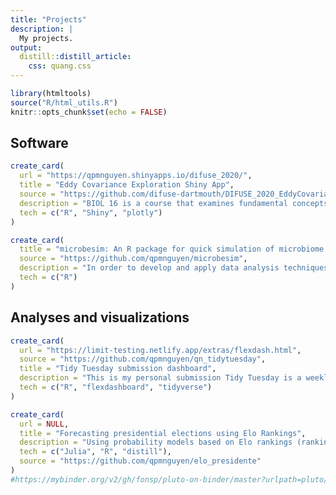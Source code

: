 ```yaml
---
title: "Projects"
description: |
  My projects.
output: 
  distill::distill_article:
    css: quang.css
---
```


```r
library(htmltools)
source("R/html_utils.R")
knitr::opts_chunk$set(echo = FALSE)
```

## Software  

```r
create_card(
  url = "https://qpmnguyen.shinyapps.io/difuse_2020/",
  title = "Eddy Covariance Exploration Shiny App",
  source = "https://github.com/difuse-dartmouth/DIFUSE_2020_EddyCovariance",
  description = "BIOL 16 is a course that examines fundamental concepts in the rapidly developing areas of ecology. As an part of the DIFUSE program funded by NSF at Dartmouth College, we built an interactive data visualization and analysis tool based on R Shiny for students to explore the eddy covariance technique. Students are able to view data in raw format, interact with different visualizations, as well as being able to use such data to learn about how carbon exchange differs between seasons and time of day.",
  tech = c("R", "Shiny", "plotly")
)
```
  

```r
create_card(
  title = "microbesim: An R package for quick simulation of microbiome count data",
  source = "https://github.com/qpmnguyen/microbesim",
  description = "In order to develop and apply data analysis techniques to microbiome relative abundance data, researchers often have to perform numerical simulations that approximate real data. This R package was developed in order to collect together all the common ways to simulate microbiome relative abundance data and provide a uniform interface for quick-and-dirty simulations.",
  tech = c("R")
)
```

## Analyses and visualizations  

```r
create_card(
  url = "https://limit-testing.netlify.app/extras/flexdash.html",
  source = "https://github.com/qpmnguyen/qn_tidytuesday",
  title = "Tidy Tuesday submission dashboard",
  description = "This is my personal submission Tidy Tuesday is a weekly online event hosted by the R4DS community to promote usage of R in data wrangling and visualization. Every week a new data set is distributed where participants are welcome to perform modelling, wranging and visualization.",
  tech = c("R", "flexdashboard", "tidyverse")
)
```

```r
create_card(
  url = NULL,
  title = "Forecasting presidential elections using Elo Rankings",
  description = "Using probability models based on Elo rankings (rankings used in zero-sum games such as chess) as a way to predict US presidential elections.",
  tech = c("Julia", "R", "distill"),
  source = "https://github.com/qpmnguyen/elo_presidente"
)
#https://mybinder.org/v2/gh/fonsp/pluto-on-binder/master?urlpath=pluto/open?url=https%253A%252F%252Fgithub.com%252Fqpmnguyen%252Felo_presidente%252Fblob%252Fmaster%252Fanalysis.jl%253Fraw%253Dtrue
```








